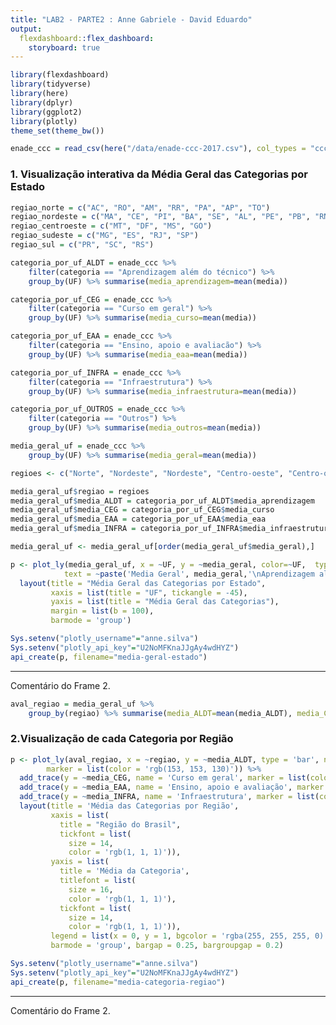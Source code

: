 ```yaml
---
title: "LAB2 - PARTE2 : Anne Gabriele - David Eduardo"
output: 
  flexdashboard::flex_dashboard:
    storyboard: true
---
```


```r
library(flexdashboard)
library(tidyverse)
library(here)
library(dplyr)
library(ggplot2)
library(plotly)
theme_set(theme_bw())
```

```r
enade_ccc = read_csv(here("/data/enade-ccc-2017.csv"), col_types = "cccdccdddc")
```
### 1. Visualização interativa da Média Geral das Categorias por Estado

```r
regiao_norte = c("AC", "RO", "AM", "RR", "PA", "AP", "TO") 
regiao_nordeste = c("MA", "CE", "PI", "BA", "SE", "AL", "PE", "PB", "RN")
regiao_centroeste = c("MT", "DF", "MS", "GO")
regiao_sudeste = c("MG", "ES", "RJ", "SP")
regiao_sul = c("PR", "SC", "RS")
```

```r
categoria_por_uf_ALDT = enade_ccc %>%
    filter(categoria == "Aprendizagem além do técnico") %>%
    group_by(UF) %>% summarise(media_aprendizagem=mean(media)) 

categoria_por_uf_CEG = enade_ccc %>%
    filter(categoria == "Curso em geral") %>%
    group_by(UF) %>% summarise(media_curso=mean(media)) 

categoria_por_uf_EAA = enade_ccc %>%
    filter(categoria == "Ensino, apoio e avaliacão") %>%
    group_by(UF) %>% summarise(media_eaa=mean(media)) 

categoria_por_uf_INFRA = enade_ccc %>%
    filter(categoria == "Infraestrutura") %>%
    group_by(UF) %>% summarise(media_infraestrutura=mean(media)) 

categoria_por_uf_OUTROS = enade_ccc %>%
    filter(categoria == "Outros") %>%
    group_by(UF) %>% summarise(media_outros=mean(media)) 
```

```r
media_geral_uf = enade_ccc %>%
    group_by(UF) %>% summarise(media_geral=mean(media))

regioes <- c("Norte", "Nordeste", "Nordeste", "Centro-oeste", "Centro-oeste", "Nordeste", "Centro-oeste","Nordeste", "Nordeste", "Nordeste", "Sul", "Sudeste", "Sul","Sul","Sudeste")

media_geral_uf$regiao = regioes
media_geral_uf$media_ALDT = categoria_por_uf_ALDT$media_aprendizagem
media_geral_uf$media_CEG = categoria_por_uf_CEG$media_curso
media_geral_uf$media_EAA = categoria_por_uf_EAA$media_eaa
media_geral_uf$media_INFRA = categoria_por_uf_INFRA$media_infraestrutura

media_geral_uf <- media_geral_uf[order(media_geral_uf$media_geral),]

```

```r

p <- plot_ly(media_geral_uf, x = ~UF, y = ~media_geral, color=~UF,  type = 'bar', name = ~UF,
            text = ~paste('Media Geral', media_geral,'\nAprendizagem além do técnico:', media_ALDT, '\nCurso em geral:', media_CEG, '\nEnsino, apoio e avaliação:', media_EAA, '\nInfraestrutura:', media_INFRA)) %>%
  layout(title = "Média Geral das Categorias por Estado",
         xaxis = list(title = "UF", tickangle = -45),
         yaxis = list(title = "Média Geral das Categorias"),
         margin = list(b = 100),
         barmode = 'group')

Sys.setenv("plotly_username"="anne.silva")
Sys.setenv("plotly_api_key"="U2NoMFKnaJJgAy4wdHYZ")
api_create(p, filename="media-geral-estado")
```


*** 

Comentário do Frame 2.

```r

aval_regiao = media_geral_uf %>%
    group_by(regiao) %>% summarise(media_ALDT=mean(media_ALDT), media_CEG=mean(media_CEG), media_EAA=mean(media_EAA), media_INFRA=mean(media_INFRA))

```

### 2.Visualização de cada Categoria por Região 

```r

p <- plot_ly(aval_regiao, x = ~regiao, y = ~media_ALDT, type = 'bar', name = 'Aprendizagem além do técnico',
        marker = list(color = 'rgb(153, 153, 130)')) %>%
  add_trace(y = ~media_CEG, name = 'Curso em geral', marker = list(color = 'rgb(255, 153, 102)')) %>%
  add_trace(y = ~media_EAA, name = 'Ensino, apoio e avaliação', marker = list(color = 'rgb(255, 153, 153)')) %>%
  add_trace(y = ~media_INFRA, name = 'Infraestrutura', marker = list(color = 'rgb(204, 204, 255)')) %>%
  layout(title = 'Média das Categorias por Região',
         xaxis = list(
           title = "Região do Brasil",
           tickfont = list(
             size = 14,
             color = 'rgb(1, 1, 1)')),
         yaxis = list(
           title = 'Média da Categoria',
           titlefont = list(
             size = 16,
             color = 'rgb(1, 1, 1)'),
           tickfont = list(
             size = 14,
             color = 'rgb(1, 1, 1)')),
         legend = list(x = 0, y = 1, bgcolor = 'rgba(255, 255, 255, 0)', bordercolor = 'rgba(255, 255, 255, 0)'),
         barmode = 'group', bargap = 0.25, bargroupgap = 0.2)

Sys.setenv("plotly_username"="anne.silva")
Sys.setenv("plotly_api_key"="U2NoMFKnaJJgAy4wdHYZ")
api_create(p, filename="media-categoria-regiao")
```

*** 

Comentário do Frame 2.

 